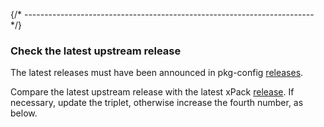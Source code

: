 

{/* ------------------------------------------------------------------------ */}

### Check the latest upstream release

The latest releases must have been announced in
pkg-config [releases](https://pkgconfig.freedesktop.org/releases/).

Compare the latest upstream release with the latest xPack
[release](https://github.com/xpack-dev-tools/pkg-config-xpack/releases).
If necessary, update the triplet, otherwise increase the fourth number,
as below.

